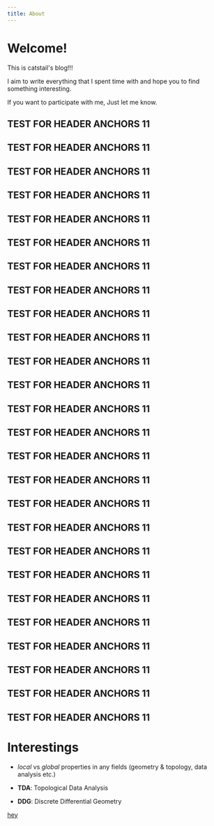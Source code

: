 ```yaml
---
title: About
---
```

# Welcome!
This is catstail's blog!!! 

I aim to write everything that I spent time with and hope you to find something interesting.

If you want to participate with me, Just let me know.

## TEST FOR HEADER ANCHORS 11
## TEST FOR HEADER ANCHORS 11
## TEST FOR HEADER ANCHORS 11
## TEST FOR HEADER ANCHORS 11
## TEST FOR HEADER ANCHORS 11
## TEST FOR HEADER ANCHORS 11
## TEST FOR HEADER ANCHORS 11
## TEST FOR HEADER ANCHORS 11
## TEST FOR HEADER ANCHORS 11
## TEST FOR HEADER ANCHORS 11
## TEST FOR HEADER ANCHORS 11
## TEST FOR HEADER ANCHORS 11
## TEST FOR HEADER ANCHORS 11
## TEST FOR HEADER ANCHORS 11
## TEST FOR HEADER ANCHORS 11
## TEST FOR HEADER ANCHORS 11
## TEST FOR HEADER ANCHORS 11
## TEST FOR HEADER ANCHORS 11
## TEST FOR HEADER ANCHORS 11
## TEST FOR HEADER ANCHORS 11
## TEST FOR HEADER ANCHORS 11
## TEST FOR HEADER ANCHORS 11
## TEST FOR HEADER ANCHORS 11
## TEST FOR HEADER ANCHORS 11
## TEST FOR HEADER ANCHORS 11
## TEST FOR HEADER ANCHORS 11

# Interestings

* _local_ vs _global_ properties in any fields (geometry & topology, data analysis etc.)

* __TDA__: Topological Data Analysis

* __DDG__: Discrete Differential Geometry

<!--
## Creating about page

`about.mdx` is located in `_posts/` directory.

You can use markdown & mdx to create this page.

Not sure how? Please refer to this [post](https://gatsby-blog-mdx.now.sh/2020/05/3-create-post#about-page)
-->

[hey](/#Welcome!)